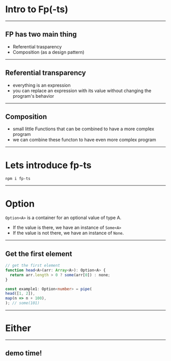 
# Intro to Fp(-ts)

---

## FP has two main thing

- Referential trasparency
- Composition (as a design pattern)

---

## Referential transparency

- everything is an expression
- you can replace an expression with its value without changing the program's behavior

---

## Composition

- small little Functions that can be combined to have a more complex program
- we can combine these functon to have even more complex program

---

# Lets introduce fp-ts

```
npm i fp-ts
```

---

# Option

`Option<A>` is a container for an optional value of type A.

- If the value is there, we have an instance of `Some<A>`
- If the value is not there, we have an instance of `None`.

---

## Get the first element

```ts
// get the first element
function head<A>(arr: Array<A>): Option<A> {
  return arr.length > 0 ? some(arr[0]) : none;
}

const example1: Option<number> = pipe(
head([1, 2]),
map(n => n + 100),
); // some(101)
```

---

# Either

---

## demo time!
